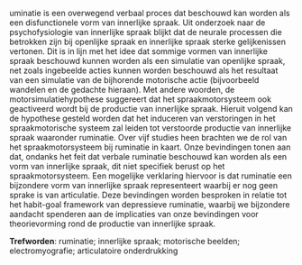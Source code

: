 \chapter*{Overzicht}

\initial{R}uminatie is een overwegend verbaal proces dat beschouwd kan worden als een disfunctionele vorm van innerlijke spraak. Uit onderzoek naar de psychofysiologie van innerlijke spraak blijkt dat de neurale processen die betrokken zijn bij openlijke spraak en innerlijke spraak sterke gelijkenissen vertonen. Dit is in lijn met het idee dat sommige vormen van innerlijke spraak beschouwd kunnen worden als een simulatie van openlijke spraak, net zoals ingebeelde acties kunnen worden beschouwd als het resultaat van een simulatie van de bijhorende motorische actie (bijvoorbeeld wandelen en de gedachte hieraan). Met andere woorden, de motorsimulatiehypothese suggereert dat het spraakmotorsysteem ook geactiveerd wordt bij de productie van innerlijke spraak. Hieruit volgend kan de hypothese gesteld worden dat het induceren van verstoringen in het spraakmotorische systeem zal leiden tot verstoorde productie van innerlijke spraak waaronder ruminatie. Over vijf studies heen brachten we de rol van het spraakmotorsysteem bij ruminatie in kaart. Onze bevindingen tonen aan dat, ondanks het feit dat verbale ruminatie beschouwd kan worden als een vorm van innerlijke spraak, dit niet specifiek berust op het spraakmotorsysteem. Een mogelijke verklaring hiervoor is dat ruminatie een bijzondere vorm van innerlijke spraak representeert waarbij er nog geen sprake is van articulatie. Deze bevindingen worden besproken in relatie tot het habit-goal framework van depressieve ruminatie, waarbij we bijzondere aandacht spenderen aan de implicaties van onze bevindingen voor theorievorming rond de productie van innerlijke spraak.

\vspace{\baselineskip}

**Trefworden**: ruminatie; innerlijke spraak; motorische beelden; electromyografie; articulatoire onderdrukking

\afterpage{\blankpage}

